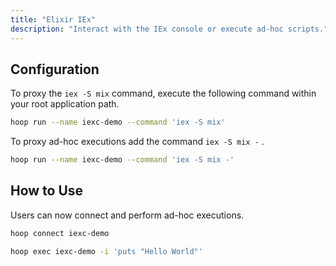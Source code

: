 ```yaml
---
title: "Elixir IEx"
description: "Interact with the IEx console or execute ad-hoc scripts."
---
```



<Prerequisites />

## Configuration

To proxy the `iex -S mix` command, execute the following command within your root application path.

```bash
hoop run --name iexc-demo --command 'iex -S mix'
```

To proxy ad-hoc executions add the command `iex -S mix -` .

```bash
hoop run --name iexc-demo --command 'iex -S mix -'
```

## How to Use

Users can now connect and perform ad-hoc executions.

```bash
hoop connect iexc-demo
```

```bash
hoop exec iexc-demo -i 'puts "Hello World"'
```

